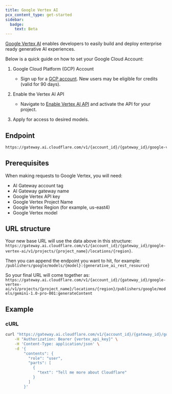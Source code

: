```yaml
---
title: Google Vertex AI
pcx_content_type: get-started
sidebar:
  badge:
    text: Beta
---
```


[Google Vertex AI](https://cloud.google.com/vertex-ai) enables developers to easily build and deploy enterprise ready generative AI experiences.

Below is a quick guide on how to set your Google Cloud Account:

1. Google Cloud Platform (GCP) Account

   - Sign up for a [GCP account](https://cloud.google.com/vertex-ai). New users may be eligible for credits (valid for 90 days).

2. Enable the Vertex AI API

   - Navigate to [Enable Vertex AI API](https://console.cloud.google.com/marketplace/product/google/aiplatform.googleapis.com) and activate the API for your project.

3. Apply for access to desired models.

## Endpoint

```txt
https://gateway.ai.cloudflare.com/v1/{account_id}/{gateway_id}/google-vertex-ai
```

## Prerequisites

When making requests to Google Vertex, you will need:

- AI Gateway account tag
- AI Gateway gateway name
- Google Vertex API key
- Google Vertex Project Name
- Google Vertex Region (for example, us-east4)
- Google Vertex model

## URL structure

Your new base URL will use the data above in this structure: `https://gateway.ai.cloudflare.com/v1/{account_id}/{gateway_id}/google-vertex-ai/v1/projects/{project_name}/locations/{region}`.

Then you can append the endpoint you want to hit, for example: `/publishers/google/models/{model}:{generative_ai_rest_resource}`

So your final URL will come together as: `https://gateway.ai.cloudflare.com/v1/{account_id}/{gateway_id}/google-vertex-ai/v1/projects/{project_name}/locations/{region}/publishers/google/models/gemini-1.0-pro-001:generateContent`

## Example

### cURL

```bash title="Example fetch request"
curl "https://gateway.ai.cloudflare.com/v1/{account_id}/{gateway_id}/google-vertex-ai/v1/projects/{project_name}/locations/{region}/publishers/google/models/gemini-1.0-pro-001:generateContent" \
    -H "Authorization: Bearer {vertex_api_key}" \
    -H 'Content-Type: application/json' \
    -d '{
        "contents": {
          "role": "user",
          "parts": [
            {
              "text": "Tell me more about Cloudflare"
            }
          ]
        }'

```
